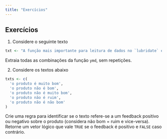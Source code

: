 ```yaml
---
title: "Exercícios"
---
```


## Exercícios

1. Considere o seguinte texto

```r
txt <- "A função mais importante para leitura de dados no `lubridate` é a `ymd`. Essa função serve para ler qualquer data de uma `string` no formato `YYYY-MM-DD`. Essa função é útil pois funciona com qualquer separador entre os elementos da data e também porque temos uma função para cada formato (`mdy`, `dmy`, `dym`, `myd`, `ydm`)."
```

Extraia todas as combinações da função `ymd`, sem repetições. 

2. Considere os textos abaixo

```r
txts <- c(
  'o produto é muito bom',
  'o produto não é bom',
  'o produto não é muito bom',
  'o produto não é ruim',
  'o produto não é não bom'
)
```

Crie uma regra para identificar se o texto refere-se a um feedback positivo ou negativo sobre o produto (considera não bom = ruim e vice-versa). Retorne um vetor lógico que vale `TRUE` se o feedback é positivo e `FALSE` caso contrário.

